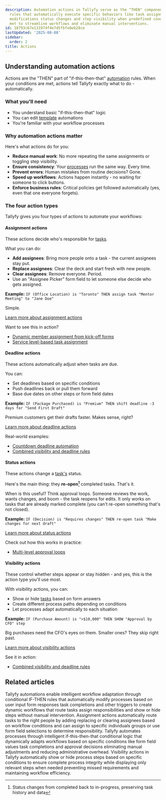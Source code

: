 ```yaml
---
description: Automation actions in Tallyfy serve as the "THEN" component of conditional
  rules that automatically execute specific behaviors like task assignments deadline
  modifications status changes and step visibility when predefined conditions are
  met to streamline workflows and eliminate manual interventions.
id: 18793c67e131974f4e7d5fbfe0eb28ce
lastUpdated: '2025-08-08'
sidebar:
  order: 2
title: Actions
---
```


## Understanding automation actions

Actions are the "THEN" part of "if-this-then-that" [automation](/products/pro/documenting/templates/automations/) rules. When your conditions are met, actions tell Tallyfy exactly what to do - automatically.

### What you'll need
- You understand basic "if-this-then-that" logic
- You can edit [template](/products/pro/documenting/templates/) automations
- You're familiar with your workflow processes

### Why automation actions matter

Here's what actions do for you:
- **Reduce manual work**: No more repeating the same assignments or toggling step visibility.
- **Ensure consistency**: Your [processes](/products/pro/tracking-and-tasks/processes/) run the same way. Every time.
- **Prevent errors**: Human mistakes from routine decisions? Gone.
- **Speed up workflows**: Actions happen instantly - no waiting for someone to click buttons.
- **Enforce business rules**: Critical policies get followed automatically (yes, even that one everyone forgets).

### The four action types

Tallyfy gives you four types of actions to automate your workflows:

#### Assignment actions
These actions decide who's responsible for [tasks](/products/pro/tracking-and-tasks/tasks/).

What you can do:
- **Add assignees**: Bring more people onto a task - the current assignees stay put.
- **Replace assignees**: Clear the deck and start fresh with new people.
- **Clear assignees**: Remove everyone. Period.
- Use an "Assignee Picker" form field to let someone else decide who gets assigned.

**Example:** `IF (Office Location) is "Toronto" THEN assign task "Mentor Meeting" to "Jane Doe"`

Simple.

[Learn more about assignment actions](/products/pro/documenting/templates/automations/actions/asignment-actions/)

Want to see this in action?
- [Dynamic member assignment from kick-off forms](/products/pro/documenting/templates/automations/examples/dynamic-member-assignment-from-kickoff/)
- [Service level-based task assignment](/products/pro/documenting/templates/automations/examples/service-level-assignment/)

#### Deadline actions
These actions automatically adjust when tasks are due.

You can:
- Set deadlines based on specific conditions
- Push deadlines back or pull them forward
- Base due dates on other steps or form field dates

**Example:** `IF (Package Purchased) is "Premium" THEN shift deadline -3 days for "Send First Draft"`

Premium customers get their drafts faster. Makes sense, right?

[Learn more about deadline actions](/products/pro/documenting/templates/automations/actions/deadline-actions/)

Real-world examples:
- [Countdown deadline automation](/products/pro/documenting/templates/automations/examples/countdown-deadline-automation/)
- [Combined visibility and deadline rules](/products/pro/documenting/templates/automations/examples/combined-visibility-deadline-rules/)

#### Status actions
These actions change a [task's](/products/pro/tracking-and-tasks/tasks/) status.

Here's the main thing: they **re-open[^1]** completed tasks. That's it.

When is this useful? Think approval loops. Someone reviews the work, wants changes, and boom - the task reopens for edits. It only works on tasks that are already marked complete (you can't re-open something that's not closed).

**Example:** `IF (Decision) is "Requires changes" THEN re-open task "Make changes for next draft"`

[Learn more about status actions](/products/pro/documenting/templates/automations/actions/status-actions/)

Check out how this works in practice:
- [Multi-level approval loops](/products/pro/documenting/templates/automations/examples/multi-level-approval-loops/)

#### Visibility actions
These control whether steps appear or stay hidden - and yes, this is the action type you'll use most.

With visibility actions, you can:
- Show or hide [tasks](/products/pro/tracking-and-tasks/tasks/) based on form answers
- Create different process paths depending on conditions
- Let processes adapt automatically to each situation

**Example:** `IF (Purchase Amount) is ">$10,000" THEN SHOW "Approval by CFO" step`

Big purchases need the CFO's eyes on them. Smaller ones? They skip right past.

[Learn more about visibility actions](/products/pro/documenting/templates/automations/actions/visibility-actions/)

See it in action:
- [Combined visibility and deadline rules](/products/pro/documenting/templates/automations/examples/combined-visibility-deadline-rules/)


<PageTree />



[^1]: Status changes from completed back to in-progress, preserving task history and data

## Related articles
<CardGrid>
<LinkTitleCard header="<b>Templates > Automations</b>" href="/products/pro/documenting/templates/automations/" > Tallyfy automations enable intelligent workflow adaptation through conditional IF-THEN rules that automatically modify processes based on user input form responses task completions and other triggers to create dynamic workflows that route tasks assign responsibilities and show or hide steps without manual intervention. </LinkTitleCard>
<LinkTitleCard header="<b>Actions > Automate task assignments</b>" href="/products/pro/documenting/templates/automations/actions/asignment-actions/" > Assignment actions automatically route tasks to the right people by adding replacing or clearing assignees based on workflow conditions and can assign to specific individuals groups or use form field selections to determine responsibility. </LinkTitleCard>
<LinkTitleCard header="<b>Tutorials > Create an automation</b>" href="/products/pro/tutorials/how-can-tallyfy-automate-and-streamline-my-processes/" > Tallyfy automates processes through intelligent if-this-then-that conditional logic that dynamically adapts workflows based on specific conditions like form field values task completions and approval decisions eliminating manual adjustments and reducing administrative overhead. </LinkTitleCard>
<LinkTitleCard header="<b>Actions > Automate hiding or showing tasks</b>" href="/products/pro/documenting/templates/automations/actions/visibility-actions/" > Visibility actions in Tallyfy automatically show or hide process steps based on specific conditions to ensure complete process integrity while displaying only relevant steps when needed preventing missed requirements and maintaining workflow efficiency. </LinkTitleCard>
</CardGrid>